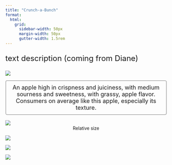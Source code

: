 ```yaml
---
title: "Crunch-a-Bunch"
format:
  html: 
    grid:
      sidebar-width: 50px
      margin-width: 50px
      gutter-width: 1.5rem
---
```


:::{style="font-size: x-large;"}
text description (coming from Diane)
:::

::: grid
::: g-col-4

![](img/transparentapples/crunchab-crop.png)

:::{style="font-size: large; border: 2px ridge Gainsboro; padding: 10px; border-radius: 5px;"}
<center>An apple high in crispness and juiciness, with medium sourness and sweetness, with grassy, apple flavor. Consumers on average like this apple, especially its texture.</center>
:::

<br>
![](img/crunchab-crop.jpg)
<center>Relative size</center>

:::

::: g-col-6

![](img/websitefigs/Apple_Crunch-a-Bunch.svg)



![](img/flavfigs/flavor_plot_Crunch-a-Bunch.svg)
<br>

![](img/likingfigs/Liking_Crunch-a-Bunch.svg)
:::
:::